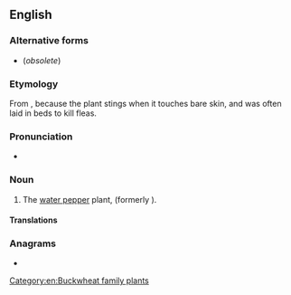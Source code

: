 ==English==

===Alternative forms===
* {{l|en|arsmart}} (''obsolete'')

===Etymology===
From {{compound|en|arse|smart}}, because the plant stings when it touches bare skin, and was often laid in beds to kill fleas.

===Pronunciation===
* {{IPA|/ˈɑːsmɑːt/|lang=en}}

===Noun===
{{en-noun|-}}

# The [[water pepper]] plant, {{taxlink|Persicaria hydropiper|species|noshow=1}} (formerly {{taxlink|Polygonum hydropiper|species|noshow=1}}).

====Translations====
{{trans-see|hydropiper}}

===Anagrams===
* {{anagrams|en|a=aaemrrsst|smart arse|smart-arse|smartarse}}

[[Category:en:Buckwheat family plants]]